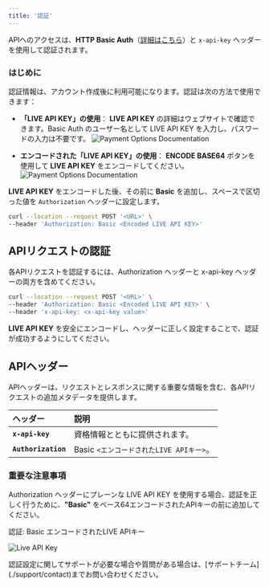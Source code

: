 ```yaml
---
title: '認証'
---
```


APIへのアクセスは、**HTTP Basic Auth**（[詳細はこちら](https://en.wikipedia.org/wiki/Basic_access_authentication)）と `x-api-key` ヘッダーを使用して認証されます。

### **はじめに**

認証情報は、アカウント作成後に利用可能になります。認証は次の方法で使用できます：

* **「LIVE API KEY」の使用**：
  **LIVE API KEY** の詳細はウェブサイトで確認できます。Basic Auth のユーザー名として LIVE API KEY を入力し、パスワードの入力は不要です。
  ![Payment Options Documentation](/images/flows-authentication-encode.svg)

* **エンコードされた「LIVE API KEY」の使用**：
  **ENCODE BASE64** ボタンを使用して **LIVE API KEY** をエンコードしてください。
  ![Payment Options Documentation](/images/flows-authentication-decode.svg)

**LIVE API KEY** をエンコードした後、その前に **Basic** を追加し、スペースで区切った値を `Authorization` ヘッダーに設定します。

```bash
curl --location --request POST '<URL>' \
--header 'Authorization: Basic <Encoded LIVE API KEY>'
```

## APIリクエストの認証

各APIリクエストを認証するには、Authorization ヘッダーと x-api-key ヘッダーの両方を含めてください。

```bash
curl --location --request POST '<URL>' \
--header 'Authorization: Basic <Encoded LIVE API KEY>' \
--header 'x-api-key: <x-api-key value>'
```

<Note> **LIVE API KEY** を安全にエンコードし、ヘッダーに正しく設定することで、認証が成功するようにしてください。 </Note>

## **APIヘッダー**

APIヘッダーは、リクエストとレスポンスに関する重要な情報を含む、各APIリクエストの追加メタデータを提供します。

| **ヘッダー**         | **説明**                          |
| :------------------ | :-------------------------------- |
| **`x-api-key`**     | 資格情報とともに提供されます。 |
| **`Authorization`** | Basic `<エンコードされたLIVE APIキー>`。  |

### **重要な注意事項**

Authorization ヘッダーにプレーンな LIVE API KEY を使用する場合、認証を正しく行うために、**"Basic"** をベース64エンコードされたAPIキーの前に追加してください。

<Info title="例" emoji="information">
  認証: Basic エンコードされたLIVE APIキー
</Info>

![Live API Key](/images/flows-APIheader.svg)

<Card title="サポートが必要ですか？" icon="life-ring" href="/support/contact">
  認証設定に関してサポートが必要な場合や質問がある場合は、[サポートチーム](./support/contact)までお問い合わせください。
</Card>